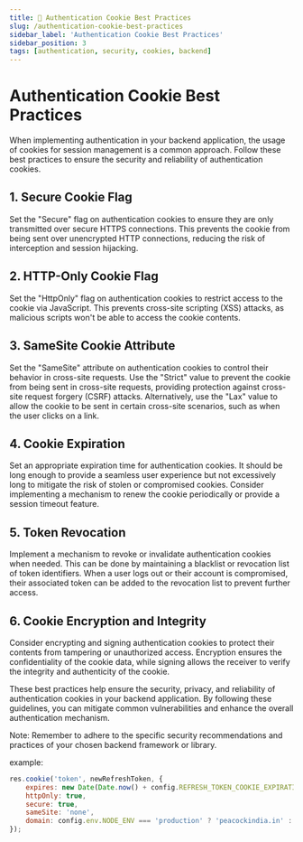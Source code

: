 ```yaml
---
title: 🍪 Authentication Cookie Best Practices
slug: /authentication-cookie-best-practices
sidebar_label: 'Authentication Cookie Best Practices'
sidebar_position: 3
tags: [authentication, security, cookies, backend]
---
```


# Authentication Cookie Best Practices

When implementing authentication in your backend application, the usage of cookies for session management is a common approach. Follow these best practices to ensure the security and reliability of authentication cookies.

## 1. Secure Cookie Flag

Set the "Secure" flag on authentication cookies to ensure they are only transmitted over secure HTTPS connections. This prevents the cookie from being sent over unencrypted HTTP connections, reducing the risk of interception and session hijacking.

## 2. HTTP-Only Cookie Flag

Set the "HttpOnly" flag on authentication cookies to restrict access to the cookie via JavaScript. This prevents cross-site scripting (XSS) attacks, as malicious scripts won't be able to access the cookie contents.

## 3. SameSite Cookie Attribute

Set the "SameSite" attribute on authentication cookies to control their behavior in cross-site requests. Use the "Strict" value to prevent the cookie from being sent in cross-site requests, providing protection against cross-site request forgery (CSRF) attacks. Alternatively, use the "Lax" value to allow the cookie to be sent in certain cross-site scenarios, such as when the user clicks on a link.

## 4. Cookie Expiration

Set an appropriate expiration time for authentication cookies. It should be long enough to provide a seamless user experience but not excessively long to mitigate the risk of stolen or compromised cookies. Consider implementing a mechanism to renew the cookie periodically or provide a session timeout feature.

## 5. Token Revocation

Implement a mechanism to revoke or invalidate authentication cookies when needed. This can be done by maintaining a blacklist or revocation list of token identifiers. When a user logs out or their account is compromised, their associated token can be added to the revocation list to prevent further access.

## 6. Cookie Encryption and Integrity

Consider encrypting and signing authentication cookies to protect their contents from tampering or unauthorized access. Encryption ensures the confidentiality of the cookie data, while signing allows the receiver to verify the integrity and authenticity of the cookie.

These best practices help ensure the security, privacy, and reliability of authentication cookies in your backend application. By following these guidelines, you can mitigate common vulnerabilities and enhance the overall authentication mechanism.

Note: Remember to adhere to the specific security recommendations and practices of your chosen backend framework or library.

example:

```js
res.cookie('token', newRefreshToken, {
	expires: new Date(Date.now() + config.REFRESH_TOKEN_COOKIE_EXPIRATION),
	httpOnly: true,
	secure: true,
	sameSite: 'none',
	domain: config.env.NODE_ENV === 'production' ? 'peacockindia.in' : 'localhost',
});
```
